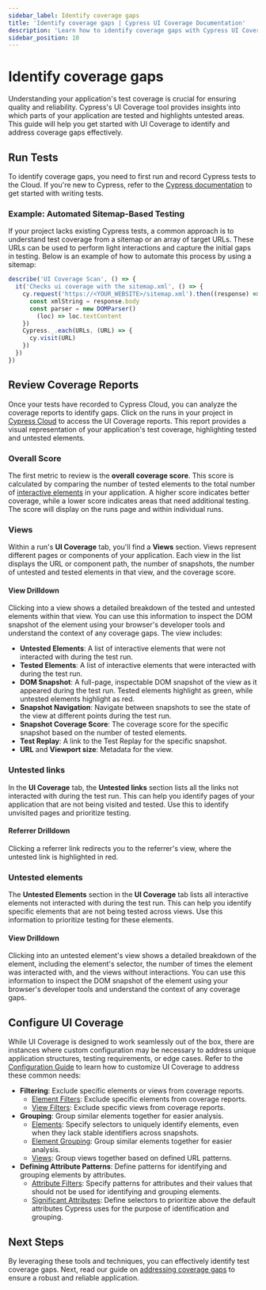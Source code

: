 ```yaml
---
sidebar_label: Identify coverage gaps
title: 'Identify coverage gaps | Cypress UI Coverage Documentation'
description: 'Learn how to identify coverage gaps with Cypress UI Coverage to ensure quality of your application.'
sidebar_position: 10
---
```


# Identify coverage gaps

Understanding your application's test coverage is crucial for ensuring quality and reliability. Cypress's UI Coverage tool provides insights into which parts of your application are tested and highlights untested areas. This guide will help you get started with UI Coverage to identify and address coverage gaps effectively.

## Run Tests

To identify coverage gaps, you need to first run and record Cypress tests to the Cloud. If you're new to Cypress, refer to the [Cypress documentation](/app/end-to-end-testing/writing-your-first-end-to-end-test) to get started with writing tests.

### Example: Automated Sitemap-Based Testing

If your project lacks existing Cypress tests, a common approach is to understand test coverage from a sitemap or an array of target URLs. These URLs can be used to perform light interactions and capture the initial gaps in testing. Below is an example of how to automate this process by using a sitemap:

```js
describe('UI Coverage Scan', () => {
  it('Checks ui coverage with the sitemap.xml', () => {
    cy.request('https://<YOUR_WEBSITE>/sitemap.xml').then((response) => {
      const xmlString = response.body
      const parser = new DOMParser()
        (loc) => loc.textContent
    })
    Cypress._.each(URLs, (URL) => {
      cy.visit(URL)
    })
  })
})
```

## Review Coverage Reports

Once your tests have recorded to Cypress Cloud, you can analyze the coverage reports to identify gaps. Click on the runs in your project in [Cypress Cloud](https://on.cypress.io/cloud) to access the UI Coverage reports. This report provides a visual representation of your application's test coverage, highlighting tested and untested elements.

### Overall Score

The first metric to review is the **overall coverage score**. This score is calculated by comparing the number of tested elements to the total number of [interactive elements](/ui-coverage/core-concepts/interactivity) in your application. A higher score indicates better coverage, while a lower score indicates areas that need additional testing. The score will display on the runs page and within individual runs.

<DocsImage
  src="/img/ui-coverage/guides/cypress-ui-coverage-runs-list-with-uicov-score.png"
  alt="Cypress Cloud screenshot cropping to show a list of 4 runs with the details of the run like git commit, committer, branch, and the UI Coverage score of 11%"
/>

### Views

Within a run's **UI Coverage** tab, you'll find a **Views** section. Views represent different pages or components of your application. Each view in the list displays the URL or component path, the number of snapshots, the number of untested and tested elements in that view, and the coverage score.

<DocsImage
  src="/img/ui-coverage/guides/cypress-ui-coverage-list-of-views.png"
  alt="Cypress Cloud screenshot cropping to show a list of views within the UI Coverage tab including a lefthand navigation, a list of views and a filter"
/>

#### View Drilldown

Clicking into a view shows a detailed breakdown of the tested and untested elements within that view. You can use this information to inspect the DOM snapshot of the element using your browser's developer tools and understand the context of any coverage gaps. The view includes:

- **Untested Elements**: A list of interactive elements that were not interacted with during the test run.
- **Tested Elements**: A list of interactive elements that were interacted with during the test run.
- **DOM Snapshot**: A full-page, inspectable DOM snapshot of the view as it appeared during the test run. Tested elements highlight as green, while untested elements highlight as red.
- **Snapshot Navigation**: Navigate between snapshots to see the state of the view at different points during the test run.
- **Snapshot Coverage Score**: The coverage score for the specific snapshot based on the number of tested elements.
- **Test Replay**: A link to the Test Replay for the specific snapshot.
- **URL** and **Viewport size**: Metadata for the view.

<DocsImage
  src="/img/ui-coverage/guides/cypress-ui-coverage-view-drilldown.png"
  alt="Cypress Cloud screenshot cropping a single view within the cypress-documentation project showing the view's URL, the list of tested and untested elements and a DOM snapshot of the view"
/>

### Untested links

In the **UI Coverage** tab, the **Untested links** section lists all the links not interacted with during the test run. This can help you identify pages of your application that are not being visited and tested. Use this to identify unvisited pages and prioritize testing.

<DocsImage
  src="/img/ui-coverage/guides/cypress-ui-coverage-untested-links.png"
  alt="Cypress Cloud screenshot cropping the untested links section with a list of links that were not interacted with during the test run"
/>

#### Referrer Drilldown

Clicking a referrer link redirects you to the referrer's view, where the untested link is highlighted in red.

<DocsImage
  src="/img/ui-coverage/guides/cypress-ui-coverage-untested-link-view.png"
  alt="Cypress Cloud screenshot showing a view with the untested link highlighted in red"
/>

### Untested elements

The **Untested Elements** section in the **UI Coverage** tab lists all interactive elements not interacted with during the test run. This can help you identify specific elements that are not being tested across views. Use this information to prioritize testing for these elements.

<DocsImage
  src="/img/ui-coverage/guides/cypress-ui-coverage-untested-elements-expanded.png"
  alt="Cypress Cloud screenshot cropping the untested elements section with a list of elements that were not interacted with during the test run"
/>

#### View Drilldown

Clicking into an untested element's view shows a detailed breakdown of the element, including the element's selector, the number of times the element was interacted with, and the views without interactions. You can use this information to inspect the DOM snapshot of the element using your browser's developer tools and understand the context of any coverage gaps.

<DocsImage
  src="/img/ui-coverage/guides/cypress-ui-coverage-untested-elements-view-drilldown.png"
  alt="Cypress Cloud screenshot cropping a single untested element showing the element's selector, the number of times the element was interacted with, the views without interactions, and a full DOM snapshot of the view"
/>

## Configure UI Coverage

While UI Coverage is designed to work seamlessly out of the box, there are instances where custom configuration may be necessary to address unique application structures, testing requirements, or edge cases. Refer to the [Configuration Guide](/ui-coverage/configuration/overview) to learn how to customize UI Coverage to address these common needs:

- **Filtering**: Exclude specific elements or views from coverage reports.
  - [Element Filters](/ui-coverage/configuration/elementfilters): Exclude specific elements from coverage reports.
  - [View Filters](/ui-coverage/configuration/viewfilters): Exclude specific views from coverage reports.
- **Grouping**: Group similar elements together for easier analysis.
  - [Elements](/ui-coverage/configuration/elements): Specify selectors to uniquely identify elements, even when they lack stable identifiers across snapshots.
  - [Element Grouping](/ui-coverage/configuration/elementgroups): Group similar elements together for easier analysis.
  - [Views](/ui-coverage/configuration/views): Group views together based on defined URL patterns.
- **Defining Attribute Patterns**: Define patterns for identifying and grouping elements by attributes.
  - [Attribute Filters](/ui-coverage/configuration/attributefilters): Specify patterns for attributes and their values that should not be used for identifying and grouping elements.
  - [Significant Attributes](/ui-coverage/configuration/significantattributes): Define selectors to prioritize above the default attributes Cypress uses for the purpose of identification and grouping.

## Next Steps

By leveraging these tools and techniques, you can effectively identify test coverage gaps. Next, read our guide on [addressing coverage gaps](/ui-coverage/guides/address-coverage-gaps) to ensure a robust and reliable application.

